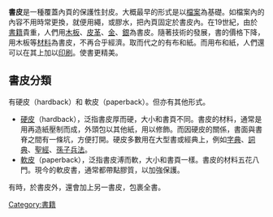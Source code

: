 {{Unreferenced |time=2010-02-14T20:02:36+00:00 }}
'''書皮'''是一種覆蓋內頁的保護性封皮。大概最早的形式是以[[檔案|檔案]]為基礎。如檔案內的內容不用時常更換，就便用繩，或膠水，把內頁固定於書皮內。在19世紀，由於[[書籍|書籍]]貴重，人們用[[木板|木板]]、[[皮革|皮革]]、[[金|金]]、[[銀|銀]]為書皮。隨著技術的發展，書的價格下降，用木板等[[材料|材料]]為書皮，不再合乎經濟。取而代之的有布和紙。而用布和紙，人們還可以在其上加以[[印刷|印刷]]。使書更精美。

==書皮分類==
有硬皮（hardback）和 軟皮（paperback）。但亦有其他形式。

* [[硬皮|硬皮]]（hardback），泛指書皮厚而硬，大小和書頁不同。書皮的材料，通常是用再造紙壓制而成，外頭包以其他紙，用以修飾。而因硬皮的關係，書面與書脊之間有一條坑，方便打開。硬皮多數用在大型書或經典上，例如[[字典|字典]]、[[詞典|詞典]]、[[聖經|聖經]]、[[孫子兵法|孫子兵法]]。
* [[軟皮|軟皮]]（paperback），泛指書皮溥而軟，大小和書頁一樣。書皮的材料五花八門。現今的軟皮書，通常都帶點膠質，以加強保護。

有時，於書皮外，還會加上另一書皮，包裹全書。
[[Category:書籍|Category:書籍]]